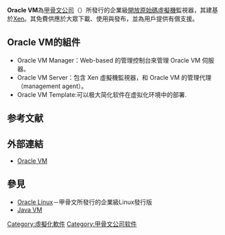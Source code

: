 {{Expand English}}

'''Oracle VM'''為[[甲骨文公司|甲骨文公司]]（{{lang|en|Oracle}}）所發行的企業級[[開放原始碼|開放原始碼]][[虛擬機|虛擬機]]監視器，其建基於[[Xen|Xen]]。其免費供應於大眾下載、使用與發布，並為用戶提供有償支援。

== Oracle VM的組件 ==
* Oracle VM Manager：Web-based 的管理控制台來管理 Oracle VM 伺服器。
* Oracle VM Server：包含 Xen 虛擬機監視器，和 Oracle VM 的管理代理（management agent）。
* Oracle VM Template:可以极大简化软件在虚拟化环境中的部署.

== 参考文献 ==
{{Reflist}}

== 外部連結 ==
* {{zh-cn}} [https://web.archive.org/web/20110416173210/http://www.oracle.com/cn/technologies/virtualization/index.html Oracle VM]

== 參見 ==
* [[Oracle_Linux|Oracle Linux]]－甲骨文所發行的企業級Linux發行版
* [[Java_VM|Java VM]]

[[Category:虛擬化軟件|Category:虛擬化軟件]]
[[Category:甲骨文公司软件|Category:甲骨文公司软件]]
